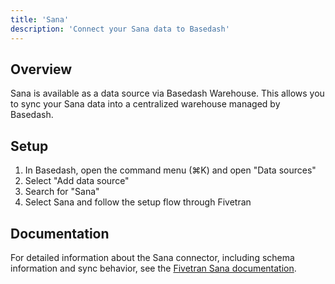 ```yaml
---
title: 'Sana'
description: 'Connect your Sana data to Basedash'
---
```


## Overview

Sana is available as a data source via Basedash Warehouse. This allows you to sync your Sana data into a centralized warehouse managed by Basedash.

## Setup

1. In Basedash, open the command menu (⌘K) and open "Data sources"
2. Select "Add data source"
3. Search for "Sana"
4. Select Sana and follow the setup flow through Fivetran

## Documentation

For detailed information about the Sana connector, including schema information and sync behavior, see the [Fivetran Sana documentation](https://fivetran.com/docs/connectors/applications/sana).
